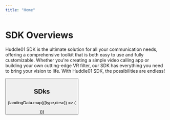 ```yaml
---
title: "Home"
---
```



# SDK Overviews

Huddle01 SDK is the ultimate solution for all your communication needs,
offering a comprehensive toolkit that is both easy to use and fully
customizable. Whether you're creating a simple video calling app or building
your own cutting-edge VR filter, our SDK has everything you need to bring your
vision to life. With Huddle01 SDK, the possibilities are endless!

<Button
  variant="primary"
  url="/getStarted"
  text="Get Started"
  isRouting
  className="my-7 w-auto px-8"
/>

## SDks

{landingData.map(({type,desc}) => (

<CommonCard type={type} desc={desc} />
))}
